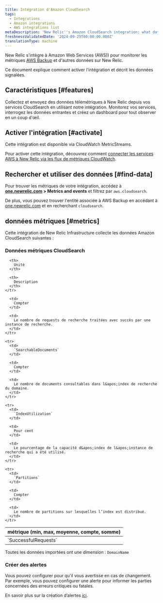 ```yaml
---
title: Intégration d'Amazon CloudSearch
tags:
  - Integrations
  - Amazon integrations
  - AWS integrations list
metaDescription: 'New Relic''s Amazon CloudSearch integration: what data it reports and how to enable it.'
freshnessValidatedDate: '2024-09-25T00:00:00.000Z'
translationType: machine
---
```


New Relic s&apos;intègre à Amazon Web Services (AWS)) pour monitorer les métriques [AWS Backup](https://aws.amazon.com/cloudsearch/) et d&apos;autres données sur New Relic.

Ce document explique comment activer l&apos;intégration et décrit les données signalées.

## Caractéristiques [#features]

Collectez et envoyez des données télémétriques à New Relic depuis vos services CloudSearch en utilisant notre intégration. Monitorez vos services, interrogez les données entrantes et créez un dashboard pour tout observer en un coup d&apos;œil.

## Activer l&apos;intégration [#activate]

Cette intégration est disponible via CloudWatch MetricStreams.

Pour activer cette intégration, découvrez comment [connecter les services AWS à New Relic via les flux de métriques CloudWatch](/docs/infrastructure/amazon-integrations/connect/aws-metric-stream-setup/).

## Rechercher et utiliser des données [#find-data]

Pour trouver les métriques de votre intégration, accédez à <DNT>**[one.newrelic.com](https://one.newrelic.com/all-capabilities) &gt; Metrics and events**</DNT> et filtrez par `aws.cloudsearch`.

De plus, vous pouvez trouver l&apos;entité associée à AWS Backup en accédant à [one.newrelic.com](https://one.newrelic.com/all-entities) et en recherchant `cloudsearch`.

## données métriques [#metrics]

Cette intégration de New Relic Infrastructure collecte les données Amazon CloudSearch suivantes :

### Données métriques CloudSearch

<table>
  <thead>
    <tr>
      <th style={{ width: "220px" }}>
        métrique (min, max, moyenne, compte, somme)
      </th>

      <th>
        Unité
      </th>

      <th>
        Description
      </th>
    </tr>
  </thead>

  <tbody>
    <tr>
      <td>
        `SuccessfulRequests`
      </td>

      <td>
        Compter
      </td>

      <td>
        Le nombre de requests de recherche traitées avec succès par une instance de recherche.
      </td>
    </tr>

    <tr>
      <td>
        `SearchableDocuments`
      </td>

      <td>
        Compter
      </td>

      <td>
        Le nombre de documents consultables dans l&apos;index de recherche du domaine.
      </td>
    </tr>

    <tr>
      <td>
        `IndexUtilization`
      </td>

      <td>
        Pour cent
      </td>

      <td>
        Le pourcentage de la capacité d&apos;index de l&apos;instance de recherche qui a été utilisé.
      </td>
    </tr>

    <tr>
      <td>
        `Partitions`
      </td>

      <td>
        Compter
      </td>

      <td>
        Le nombre de partitions sur lesquelles l’index est distribué.
      </td>
    </tr>
  </tbody>
</table>

Toutes les données importées ont une dimension : `DomainName`

### Créer des alertes

Vous pouvez configurer <InlinePopover type="alerts" />pour qu&apos;il vous avertisse en cas de changement. Par exemple, vous pouvez configurer une alerte pour informer les parties concernées des erreurs critiques ou fatales.

En savoir plus sur la création d’alertes [ici](/docs/alerts-applied-intelligence/new-relic-alerts/learn-alerts/introduction-alerts/).